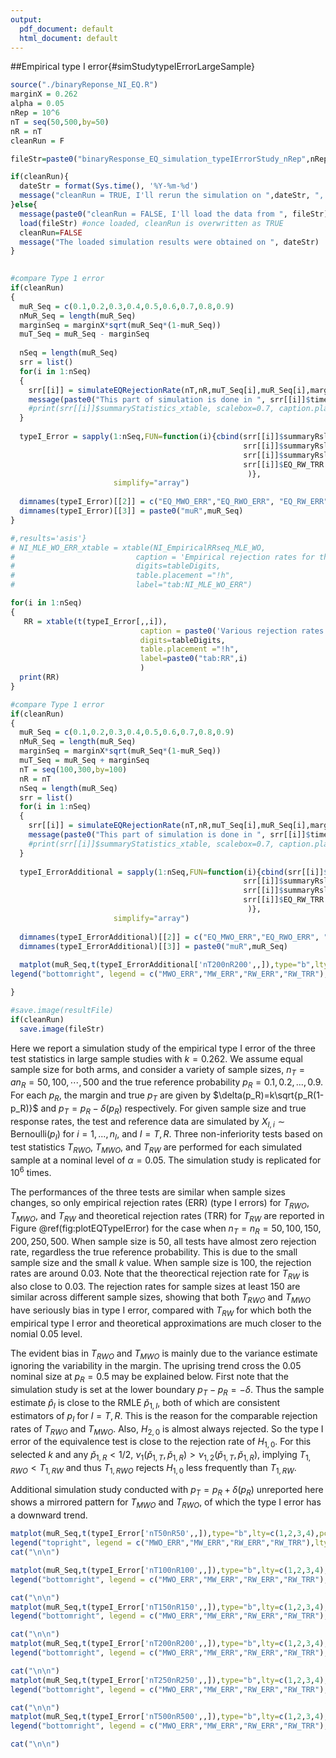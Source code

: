 ---
output:
  pdf_document: default
  html_document: default
---
##Empirical type I error{#simStudytypeIErrorLargeSample}

```{r typeIerrorLargeSampleSimulationSetting,echo=FALSE, warnings=FALSE,message=FALSE}
source("./binaryReponse_NI_EQ.R")
marginX = 0.262
alpha = 0.05
nRep = 10^6
nT = seq(50,500,by=50)
nR = nT
cleanRun = F
```


```{r tryLoad,message=FALSE}
fileStr=paste0("binaryResponse_EQ_simulation_typeIErrorStudy_nRep",nRep,".rda")

if(cleanRun){ 
  dateStr = format(Sys.time(), '%Y-%m-%d')
  message("cleanRun = TRUE, I'll rerun the simulation on ",dateStr, ", nRep: ",nRep, ".")
}else{ 
  message(paste0("cleanRun = FALSE, I'll load the data from ", fileStr))#ET_BR_simulation_nRep",nRep,".rda"))
  load(fileStr) #once loaded, cleanRun is overwritten as TRUE 
  cleanRun=FALSE
  message("The loaded simulation results were obtained on ", dateStr)
} 
    
```

```{r typeIError,results='asis'}
#compare Type 1 error
if(cleanRun)
{
  muR_Seq = c(0.1,0.2,0.3,0.4,0.5,0.6,0.7,0.8,0.9)
  nMuR_Seq = length(muR_Seq)
  marginSeq = marginX*sqrt(muR_Seq*(1-muR_Seq))
  muT_Seq = muR_Seq - marginSeq
  
  nSeq = length(muR_Seq)
  srr = list()
  for(i in 1:nSeq)
  {
    srr[[i]] = simulateEQRejectionRate(nT,nR,muT_Seq[i],muR_Seq[i],marginX,alpha,nRep)
    message(paste0("This part of simulation is done in ", srr[[i]]$timeDuration, " seconds."))
    #print(srr[[i]]$summaryStatistics_xtable, scalebox=0.7, caption.placement = "bottom")   
  }
  
  typeI_Error = sapply(1:nSeq,FUN=function(i){cbind(srr[[i]]$summaryRslt["EQ_MWO_rslt",],  
                                                    srr[[i]]$summaryRslt["EQ_RWO_rslt",], 
                                                    srr[[i]]$summaryRslt["EQ_RW_rslt",],
                                                    srr[[i]]$EQ_RW_TRR
                                                     )},
                       simplify="array")
  
  dimnames(typeI_Error)[[2]] = c("EQ_MWO_ERR","EQ_RWO_ERR", "EQ_RW_ERR","EQ_RW_TRR")
  dimnames(typeI_Error)[[3]] = paste0("muR",muR_Seq)
}
```

```{r RejectionRates,eval=F,results='asis'}
#,results='asis'} 
# NI_MLE_WO_ERR_xtable = xtable(NI_EmpiricalRRseq_MLE_WO, 
#                           caption = 'Empirical rejection rates for the MLE NI test without adjusting margin variance.', 
#                           digits=tableDigits, 
#                           table.placement ="!h",
#                           label="tab:NI_MLE_WO_ERR")

for(i in 1:nSeq)
{
   RR = xtable(t(typeI_Error[,,i]), 
                             caption = paste0('Various rejection rates for $\\mu_T=$ ',muT_Seq[i], " and $\\mu_R=$ ",muR_Seq[i], "."), 
                             digits=tableDigits, 
                             table.placement ="!h",
                             label=paste0("tab:RR",i)
                             )
  print(RR)  
}

``` 



```{r typeIErrorAdditional,eval=FALSE,results='asis'}
#compare Type 1 error
if(cleanRun)
{
  muR_Seq = c(0.1,0.2,0.3,0.4,0.5,0.6,0.7,0.8,0.9)
  nMuR_Seq = length(muR_Seq)
  marginSeq = marginX*sqrt(muR_Seq*(1-muR_Seq))
  muT_Seq = muR_Seq + marginSeq
  nT = seq(100,300,by=100)
  nR = nT 
  nSeq = length(muR_Seq)
  srr = list()
  for(i in 1:nSeq)
  {
    srr[[i]] = simulateEQRejectionRate(nT,nR,muT_Seq[i],muR_Seq[i],marginX,alpha,nRep)
    message(paste0("This part of simulation is done in ", srr[[i]]$timeDuration, " seconds."))
    #print(srr[[i]]$summaryStatistics_xtable, scalebox=0.7, caption.placement = "bottom")   
  }
  
  typeI_ErrorAdditional = sapply(1:nSeq,FUN=function(i){cbind(srr[[i]]$summaryRslt["EQ_MWO_rslt",],  
                                                    srr[[i]]$summaryRslt["EQ_RWO_rslt",], 
                                                    srr[[i]]$summaryRslt["EQ_RW_rslt",],
                                                    srr[[i]]$EQ_RW_TRR
                                                     )},
                       simplify="array")
  
  dimnames(typeI_ErrorAdditional)[[2]] = c("EQ_MWO_ERR","EQ_RWO_ERR", "EQ_RW_ERR","EQ_RW_TRR")
  dimnames(typeI_ErrorAdditional)[[3]] = paste0("muR",muR_Seq)
  
  matplot(muR_Seq,t(typeI_ErrorAdditional['nT200nR200',,]),type="b",lty=c(1,2,3,4),pch=c(15,16,17,18),xlab=expression(p[R]),ylim=c(0,0.075),ylab="Type I error",main=expression(paste(n[T],"=",n[R],"=200")))
legend("bottomright", legend = c("MWO_ERR","MW_ERR","RW_ERR","RW_TRR"),lty=c(1,2,3,4),pch=c(15,16,17,18),col=1:4)

}
```


```{r saveData} 
#save.image(resultFile)
if(cleanRun) 
  save.image(fileStr)
```
Here we report a simulation study of the empirical type I error of the three test statistics in large sample studies with $k = 0.262$.
<!--Note that the value of $k$ does not affect the simulation results.-->
We assume equal sample size for both arms, and consider a variety of sample sizes, $n_T =     
an_R=50,100,\cdots,500$ and the true reference probability $p_R                           =0.1,0.2,...,0.9$.
For each $p_R$, the margin and true $p_T$ are given by $\delta(p_R)=k\sqrt{p_R(1-p_R)}$ and $p_T = p_R - \delta(p_R)$ respectively.
For given sample size and true response rates, the test and reference data are simulated by $X_{I,i} \sim \mathrm{Bernoulli}(p_I)$ for $i=1,...,n_I$, and $I=T,R$. 
Three non-inferiority tests based on test statistics $T_{RWO}$, $T_{MWO}$, and $T_{RW}$ are performed for each simulated sample at a nominal level of $\alpha=0.05$. 
The simulation study is replicated for $10^6$ times. 

The performances of the three tests are similar when sample sizes changes, so only empirical rejection rates (ERR) (type I errors) for $T_{RWO}$, $T_{MWO}$, and $T_{RW}$ and theoretical rejection rates (TRR) for $T_{RW}$ are reported in Figure \@ref(fig:plotEQTypeIError) for the case when $n_T=n_R=50,100,150,200,250, 500$. 
When sample size is 50, all tests have almost zero rejection rate, regardless the true reference probability. This is due to the small sample size and the small $k$ value.
When sample size is 100, the rejection rates are around 0.03.
Note that the theorectical rejection rate for $T_{RW}$ is also close to 0.03. 
The rejection rates for sample sizes at least 150 are similar across different sample sizes, showing that both $T_{RWO}$ and $T_{MWO}$ have seriously bias in type I error, compared with $T_{RW}$ for which both the empirical type I error and theoretical approximations are much closer to the nomial 0.05 level. 

The evident bias in $T_{RWO}$ and $T_{MWO}$ is mainly due to the variance estimate ignoring the variability in the margin. 
The uprising trend cross the 0.05 nominal size at $p_R=0.5$ may be explained below. First note that the simulation study is set at the lower boundary $p_T - p_R = -\delta$. Thus the sample estimate $\hat{p}_I$ is close to the RMLE $\check{p}_{1,I}$,  both of which are consistent estimators of $p_{I}$ for $I=T,R$. This is the reason for the comparable rejection rates of $T_{RWO}$ and $T_{MWO}$. Also, $H_{2,0}$ is almost always rejected. So the type I error of the equivalence test is close to the rejection rate of $H_{1,0}$. 
For this selected $k$ and any $\check{p}_{1,R}<1/2$, $\nu_1(\check{p}_{1,T},\check{p}_{1,R}) > \nu_{1,2}(\check{p}_{1,T},\check{p}_{1,R})$, implying $T_{1,RWO} < T_{1,RW}$ and thus $T_{1,RWO}$ rejects $H_{1,0}$ less frequently than $T_{1,RW}$. 

Additional simulation study conducted with $p_T = p_R + \delta(p_R)$ unreported here shows a mirrored pattern for $T_{MWO}$ and $T_{RWO}$, of which the type I error has a downward trend.

<!--
[============== Insert Fig.  \@ref(fig:typeIErrorFigure) here. ===============]

```{r plotEQTypeIErrorPDF,fig.show='hold',out.width='50%',fig.cap=paste0("The empirical and theoretical rejection rates for equivalence tests.")}
```
-->

```{r plotEQTypeIError,eval=TRUE,fig.show='hold',out.width='50%',fig.ncol=3,fig.cap=paste0("The empirical and theoretical rejection rates for equivalence tests.")}


matplot(muR_Seq,t(typeI_Error['nT50nR50',,]),type="b",lty=c(1,2,3,4),pch=c(15,16,17,18),xlab=expression(p[R]),ylim=c(0,0.075),ylab="Type I error",main=expression(paste(n[T],"=",n[R],"=50")))
legend("topright", legend = c("MWO_ERR","MW_ERR","RW_ERR","RW_TRR"),lty=c(1,2,3,4),pch=c(15,16,17,18),col=1:4)
cat("\n\n")

matplot(muR_Seq,t(typeI_Error['nT100nR100',,]),type="b",lty=c(1,2,3,4),pch=c(15,16,17,18),xlab=expression(p[R]),ylim=c(0,0.075),ylab="Type I error",main=expression(paste(n[T],"=",n[R],"=100")))
legend("bottomright", legend = c("MWO_ERR","MW_ERR","RW_ERR","RW_TRR"),lty=c(1,2,3,4),pch=c(15,16,17,18),col=1:4)

cat("\n\n")
matplot(muR_Seq,t(typeI_Error['nT150nR150',,]),type="b",lty=c(1,2,3,4),pch=c(15,16,17,18),xlab=expression(p[R]),ylim=c(0,0.075),ylab="Type I error",main=expression(paste(n[T],"=",n[R],"=150")))
legend("bottomright", legend = c("MWO_ERR","MW_ERR","RW_ERR","RW_TRR"),lty=c(1,2,3,4),pch=c(15,16,17,18),col=1:4)

cat("\n\n")
matplot(muR_Seq,t(typeI_Error['nT200nR200',,]),type="b",lty=c(1,2,3,4),pch=c(15,16,17,18),xlab=expression(p[R]),ylim=c(0,0.075),ylab="Type I error",main=expression(paste(n[T],"=",n[R],"=200")))
legend("bottomright", legend = c("MWO_ERR","MW_ERR","RW_ERR","RW_TRR"),lty=c(1,2,3,4),pch=c(15,16,17,18),col=1:4)

cat("\n\n")
matplot(muR_Seq,t(typeI_Error['nT250nR250',,]),type="b",lty=c(1,2,3,4),pch=c(15,16,17,18),xlab=expression(p[R]),ylim=c(0,0.075),ylab="Type I error",main=expression(paste(n[T],"=",n[R],"=250")))
legend("bottomright", legend = c("MWO_ERR","MW_ERR","RW_ERR","RW_TRR"),lty=c(1,2,3,4),pch=c(15,16,17,18),col=1:4)

cat("\n\n")
matplot(muR_Seq,t(typeI_Error['nT500nR500',,]),type="b",lty=c(1,2,3,4),pch=c(15,16,17,18),xlab=expression(p[R]),ylim=c(0,0.075),ylab="Type I error",main=expression(paste(n[T],"=",n[R],"=500")))
legend("bottomright", legend = c("MWO_ERR","MW_ERR","RW_ERR","RW_TRR"),lty=c(1,2,3,4),pch=c(15,16,17,18),col=1:4)

cat("\n\n")

```